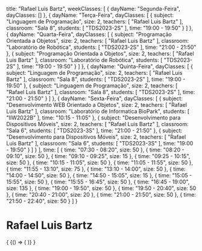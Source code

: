   title: "Rafael Luis Bartz",
  weekClasses: [
    {
      dayName: "Segunda-Feira",
      dayClasses: []
    },
    {
      dayName: "Terça-Feira",
      dayClasses: [
        {
          subject: "Linguagem de Programação",
          size: 2,
          teachers: [
            "Rafael Luis Bartz"
          ],
          classroom: "Sala 8",
          students: [
            "TDS2023-2S"
          ],
          time: "19:00 - 19:50"
        }
      ]
    },
    {
      dayName: "Quarta-Feira",
      dayClasses: [
        {
          subject: "Programação Orientada a Objetos",
          size: 2,
          teachers: [
            "Rafael Luis Bartz"
          ],
          classroom: "Laboratório de Robótica",
          students: [
            "TDS2023-2S"
          ],
          time: "21:00 - 21:50"
        },
        {
          subject: "Programação Orientada a Objetos",
          size: 2,
          teachers: [
            "Rafael Luis Bartz"
          ],
          classroom: "Laboratório de Robótica",
          students: [
            "TDS2023-2S"
          ],
          time: "19:00 - 19:50"
        }
      ]
    },
    {
      dayName: "Quinta-Feira",
      dayClasses: [
        {
          subject: "Linguagem de Programação",
          size: 2,
          teachers: [
            "Rafael Luis Bartz"
          ],
          classroom: "Sala 8",
          students: [
            "TDS2023-2S"
          ],
          time: "19:00 - 19:50"
        },
        {
          subject: "Linguagem de Programação",
          size: 2,
          teachers: [
            "Rafael Luis Bartz"
          ],
          classroom: "Sala 8",
          students: [
            "TDS2023-2S"
          ],
          time: "21:00 - 21:50"
        }
      ]
    },
    {
      dayName: "Sexta-Feira",
      dayClasses: [
        {
          subject: "Desenvolvimento WEB Orientado a Objetos",
          size: 2,
          teachers: [
            "Rafael Luis Bartz"
          ],
          classroom: "Laboratório de Informatica BioPark",
          students: [
            "IIW2022B"
          ],
          time: "10:15 - 11:05"
        },
        {
          subject: "Desenvolvimento para Dispositivos Móveis",
          size: 2,
          teachers: [
            "Rafael Luis Bartz"
          ],
          classroom: "Sala 6",
          students: [
            "TDS2023-3S"
          ],
          time: "21:00 - 21:50"
        },
        {
          subject: "Desenvolvimento para Dispositivos Móveis",
          size: 2,
          teachers: [
            "Rafael Luis Bartz"
          ],
          classroom: "Sala 6",
          students: [
            "TDS2023-3S"
          ],
          time: "19:00 - 19:50"
        }
      ]
    }
  ],
  time: [
    {
      time: "07:30 - 08:20",
      size: 50
    },
    {
      time: "08:20 - 09:10",
      size: 50
    },
    {
      time: "09:10 - 09:25",
      size: 15
    },
    {
      time: "09:25 - 10:15",
      size: 50
    },
    {
      time: "10:15 - 11:05",
      size: 50
    },
    {
      time: "11:05 - 11:55",
      size: 50
    },
    {
      time: "11:55 - 13:10",
      size: 75
    },
    {
      time: "13:10 - 14:00",
      size: 50
    },
    {
      time: "14:00 - 14:50",
      size: 50
    },
    {
      time: "14:50 - 15:05",
      size: 15
    },
    {
      time: "15:05 - 15:55",
      size: 50
    },
    {
      time: "15:55 - 16:45",
      size: 50
    },
    {
      time: "16:45 - 19:00",
      size: 135
    },
    {
      time: "19:00 - 19:50",
      size: 50
    },
    {
      time: "19:50 - 20:40",
      size: 50
    },
    {
      time: "20:40 - 21:00",
      size: 20
    },
    {
      time: "21:00 - 21:50",
      size: 50
    },
    {
      time: "21:50 - 22:40",
      size: 50
    }
  ]
}

# Rafael Luis Bartz

<div>
  {
    <BrowserOnly>
      {() => (
        <Grid
          title={data.title}
          weekClasses={data.weekClasses}
          time={data.time}
        />
      )}
    </BrowserOnly>
  }
</div>
